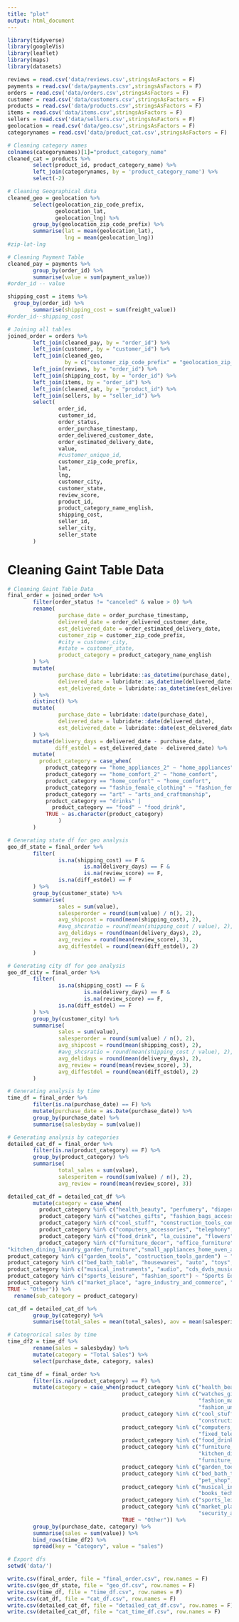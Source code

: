 ```yaml
---
title: "plot"
output: html_document
---
```


```r
library(tidyverse)
library(googleVis) 
library(leaflet)
library(maps)
library(datasets)
```

```r
reviews = read.csv('data/reviews.csv',stringsAsFactors = F)
payments = read.csv('data/payments.csv',stringsAsFactors = F)
orders = read.csv('data/orders.csv',stringsAsFactors = F)
customer = read.csv('data/customers.csv',stringsAsFactors = F)
products = read.csv('data/products.csv',stringsAsFactors = F)
items = read.csv('data/items.csv',stringsAsFactors = F)
sellers = read.csv('data/sellers.csv',stringsAsFactors = F)
geolocation = read.csv('data/geo.csv',stringsAsFactors = F)
categorynames = read.csv('data/product_cat.csv',stringsAsFactors = F)
```
```r
# Cleaning category names
colnames(categorynames)[1]="product_category_name"
cleaned_cat = products %>%
        select(product_id, product_category_name) %>%
        left_join(categorynames, by = 'product_category_name') %>%
        select(-2)
```
```r
# Cleaning Geographical data
cleaned_geo = geolocation %>%
        select(geolocation_zip_code_prefix,
               geolocation_lat,
               geolocation_lng) %>%
        group_by(geolocation_zip_code_prefix) %>%
        summarise(lat = mean(geolocation_lat),
                  lng = mean(geolocation_lng))
#zip-lat-lng
```
```r
# Cleaning Payment Table
cleaned_pay = payments %>%
        group_by(order_id) %>%
        summarise(value = sum(payment_value))
#order_id -- value
```
```r
shipping_cost = items %>%
  group_by(order_id) %>%
        summarise(shipping_cost = sum(freight_value))
#order_id--shipping_cost
```
```r
# Joining all tables
joined_order = orders %>%
        left_join(cleaned_pay, by = "order_id") %>%
        left_join(customer, by = "customer_id") %>%
        left_join(cleaned_geo,
                  by = c("customer_zip_code_prefix" = "geolocation_zip_code_prefix")) %>%
        left_join(reviews, by = "order_id") %>%
        left_join(shipping_cost, by = "order_id") %>%
        left_join(items, by = "order_id") %>%
        left_join(cleaned_cat, by = "product_id") %>%
        left_join(sellers, by = "seller_id") %>%
        select(
                order_id,
                customer_id,
                order_status,
                order_purchase_timestamp,
                order_delivered_customer_date,
                order_estimated_delivery_date,
                value,
                #customer_unique_id,
                customer_zip_code_prefix,
                lat,
                lng,
                customer_city,
                customer_state,
                review_score,
                product_id,
                product_category_name_english,
                shipping_cost,
                seller_id,
                seller_city,
                seller_state
        )
```

# Cleaning Gaint Table Data
```r
# Cleaning Gaint Table Data
final_order = joined_order %>%
        filter(order_status != "canceled" & value > 0) %>%
        rename(
                purchase_date = order_purchase_timestamp,
                delivered_date = order_delivered_customer_date,
                est_delivered_date = order_estimated_delivery_date,
                customer_zip = customer_zip_code_prefix,
                #city = customer_city,
                #state = customer_state,
                product_category = product_category_name_english
        ) %>%
        mutate(
                purchase_date = lubridate::as_datetime(purchase_date),
                delivered_date = lubridate::as_datetime(delivered_date),
                est_delivered_date = lubridate::as_datetime(est_delivered_date)
        ) %>%
        distinct() %>%
        mutate(
                purchase_date = lubridate::date(purchase_date),
                delivered_date = lubridate::date(delivered_date),
                est_delivered_date = lubridate::date(est_delivered_date)
        ) %>%
        mutate(delivery_days = delivered_date - purchase_date,
               diff_estdel = est_delivered_date - delivered_date) %>%
        mutate(
          product_category = case_when(
            product_category == "home_appliances_2" ~ "home_appliances",
            product_category == "home_comfort_2" ~ "home_comfort",
            product_category == "home_confort" ~ "home_comfort",
            product_category == "fashio_female_clothing" ~ "fashion_female_clothing",
            product_category == "art" ~ "arts_and_craftmanship",
            product_category == "drinks" |
              product_category == "food" ~ "food_drink",
            TRUE ~ as.character(product_category)
                )
        )

```

```r
# Generating state df for geo analysis
geo_df_state = final_order %>%
        filter(
                is.na(shipping_cost) == F &
                        is.na(delivery_days) == F &
                        is.na(review_score) == F,
                is.na(diff_estdel) == F
        ) %>%
        group_by(customer_state) %>%
        summarise(
                sales = sum(value),
                salesperorder = round(sum(value) / n(), 2),
                avg_shipcost = round(mean(shipping_cost), 2),
                #avg_shcsratio = round(mean(shipping_cost / value), 2),
                avg_delidays = round(mean(delivery_days), 2),
                avg_review = round(mean(review_score), 3),
                avg_diffestdel = round(mean(diff_estdel), 2)
        )
```
```r
# Generating city df for geo analysis
geo_df_city = final_order %>%
        filter(
                is.na(shipping_cost) == F &
                        is.na(delivery_days) == F &
                        is.na(review_score) == F,
                is.na(diff_estdel) == F
        ) %>%
        group_by(customer_city) %>%
        summarise(
                sales = sum(value),
                salesperorder = round(sum(value) / n(), 2),
                avg_shipcost = round(mean(shipping_cost), 2),
                #avg_shcsratio = round(mean(shipping_cost / value), 2),
                avg_delidays = round(mean(delivery_days), 2),
                avg_review = round(mean(review_score), 3),
                avg_diffestdel = round(mean(diff_estdel), 2)
        )
```

```r
# Generating analysis by time
time_df = final_order %>%
        filter(is.na(purchase_date) == F) %>%
        mutate(purchase_date = as.Date(purchase_date)) %>%
        group_by(purchase_date) %>%
        summarise(salesbyday = sum(value))
```

```r
# Generating analysis by categories
detailed_cat_df = final_order %>%
        filter(is.na(product_category) == F) %>%
        group_by(product_category) %>%
        summarise(
                total_sales = sum(value),
                salesperitem = round(sum(value) / n(), 2),
                avg_review = round(mean(review_score), 3)) 
```
```r
detailed_cat_df = detailed_cat_df %>% 
        mutate(category = case_when(
          product_category %in% c("health_beauty", "perfumery", "diapers_and_hygiene") ~ "Chemists.Drgustores", 
          product_category %in% c("watches_gifts", "fashion_bags_accessories", "luggage_accessories", "fashion_shoes","fashion_male_clothing", "fashion_female_clothing", "fashion_childrens_clothes", "fashion_underwear_beach") ~ "Clothing",
          product_category %in% c("cool_stuff", "construction_tools_construction", "home_construction", "construction_tools_lights","construction_tools_safety", "arts_and_craftmanship", "costruction_tools_tools") ~ "DIY Goods",
          product_category %in% c("computers_accessories", "telephony", "computers", "electronics", "consoles_games", "fixed_telephony", "air_conditioning", "tablets_printing_image", "cine_photo") ~ "Eletrical Goods",
          product_category %in% c("food_drink", "la_cuisine", "flowers") ~ "Food.Consumables", 
          product_category %in% c("furniture_decor", "office_furniture", "furniture_living_room", "home_comfort",
"kitchen_dining_laundry_garden_furniture","small_appliances_home_oven_and_coffee", "furniture_bedroom", "furniture_mattress_and_upholstery") ~ "Furniture.Carpets",
product_category %in% c("garden_tools", "costruction_tools_garden") ~ "Garden Products", 
product_category %in% c("bed_bath_table", "housewares", "auto", "toys", "baby", "stationery", "pet_shop","pet_shop", "home_appliances", "small_appliances", "party_supplies", "christmas_supplies") ~ "Household.Textiles", 
product_category %in% c("musical_instruments", "audio", "cds_dvds_musicals", "dvds_blu_ray", "music", "books_imported",  "books_technical", "books_general_interest") ~ "Music, Films.Books",
product_category %in% c("sports_leisure", "fashion_sport") ~ "Sports Equipments", 
product_category %in% c("market_place", "agro_industry_and_commerce", "industry_commerce_and_business", "signaling_and_security","security_and_services") ~ "Services", 
TRUE ~ "Other")) %>%
  rename(sub_category = product_category)
```


```r
cat_df = detailed_cat_df %>%
        group_by(category) %>%
        summarise(total_sales = mean(total_sales), aov = mean(salesperitem), avg_review = mean(avg_review))
```


```r
# Categrorical sales by time
time_df2 = time_df %>%
        rename(sales = salesbyday) %>%
        mutate(category = "Total Sales") %>%
        select(purchase_date, category, sales)
```
```r
cat_time_df = final_order %>%
        filter(is.na(product_category) == F) %>%
        mutate(category = case_when(product_category %in% c("health_beauty", "perfumery", "diapers_and_hygiene") ~ "Chemists.Drgustores", 
                                    product_category %in% c("watches_gifts", "fashion_bags_accessories", "luggage_accessories", "fashion_shoes", 
                                                            "fashion_male_clothing", "fashion_female_clothing", "fashion_childrens_clothes", 
                                                            "fashion_underwear_beach") ~ "Clothing",
                                    product_category %in% c("cool_stuff", "construction_tools_construction", "home_construction", "construction_tools_lights", 
                                                            "construction_tools_safety", "arts_and_craftmanship", "costruction_tools_tools") ~ "DIY Goods",
                                    product_category %in% c("computers_accessories", "telephony", "computers", "electronics", "consoles_games", 
                                                            "fixed_telephony", "air_conditioning", "tablets_printing_image", "cine_photo") ~ "Eletrical Goods",
                                    product_category %in% c("food_drink", "la_cuisine", "flowers") ~ "Food.Consumables", 
                                    product_category %in% c("furniture_decor", "office_furniture", "furniture_living_room", "home_comfort", 
                                                            "kitchen_dining_laundry_garden_furniture", "small_appliances_home_oven_and_coffee", 
                                                            "furniture_bedroom", "furniture_mattress_and_upholstery") ~ "Furniture.Carpets",
                                    product_category %in% c("garden_tools", "costruction_tools_garden") ~ "Garden Products", 
                                    product_category %in% c("bed_bath_table", "housewares", "auto", "toys", "baby", "stationery", "pet_shop",
                                                            "pet_shop", "home_appliances", "small_appliances", "party_supplies", "christmas_supplies") ~ "Household.Textiles", 
                                    product_category %in% c("musical_instruments", "audio", "cds_dvds_musicals", "dvds_blu_ray", "music", "books_imported", 
                                                            "books_technical", "books_general_interest") ~ "Music, Films.Books",
                                    product_category %in% c("sports_leisure", "fashion_sport") ~ "Sports Equipments", 
                                    product_category %in% c("market_place", "agro_industry_and_commerce", "industry_commerce_and_business", "signaling_and_security",
                                                            "security_and_services") ~ "Services", 
                                    TRUE ~ "Other")) %>%
        group_by(purchase_date, category) %>%
        summarise(sales = sum(value)) %>%
        bind_rows(time_df2) %>%
        spread(key = "category", value = "sales")

```

```r
# Export dfs
setwd('data/')

write.csv(final_order, file = "final_order.csv", row.names = F)
write.csv(geo_df_state, file = "geo_df.csv", row.names = F)
write.csv(time_df, file = "time_df.csv", row.names = F)
write.csv(cat_df, file = "cat_df.csv", row.names = F)
write.csv(detailed_cat_df, file = "detailed_cat_df.csv", row.names = F)
write.csv(detailed_cat_df, file = "cat_time_df.csv", row.names = F)
```

